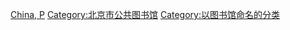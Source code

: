 {{Category more}}

[[Category:国家图书馆|China, P]]
[[Category:北京市公共图书馆|Category:北京市公共图书馆]]
[[Category:以图书馆命名的分类|Category:以图书馆命名的分类]]